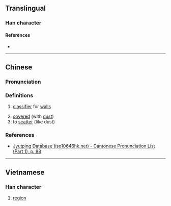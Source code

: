 {{also|塜}}
{{character info}}
==Translingual==

===Han character===
{{Han char|rn=32|rad=土|as=11|sn=14|four=|canj=GYHJ|ids=⿰土逢}}

====References====
* {{Han ref|kx=0236.360|dkj=05386|dj=0475.020|hdz=10481.080|uh=5873|ud=22643}}

----

==Chinese==
{{zh-forms}}

===Pronunciation===
{{zh-pron
|m=péng,ōu
|c=bung6,pung1
|mc=y
|oc=y
|cat=
}}

===Definitions===
{{zh-hanzi}}

# {{lb|zh|Cantonese}} [[classifier]] for [[wall]]s
# [[cover]]ed (with [[dust]])
# to [[scatter]] (like dust)

===References===
* [http://www.iso10646hk.net/jp/document/download.jsp Jyutping Database (iso10646hk.net) - Cantonese Pronunciation List (Part 1), p. 88]

----

==Vietnamese==

===Han character===
{{vi-readings|reading=vùng|rs=土11}}

# [[region]]
